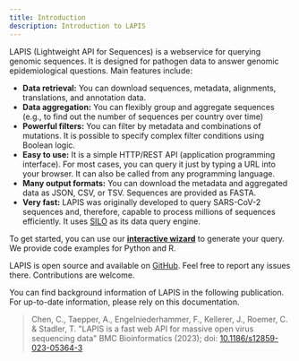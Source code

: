 ```yaml
---
title: Introduction
description: Introduction to LAPIS
---
```


LAPIS (Lightweight API for Sequences) is a webservice for querying genomic sequences. It is designed for pathogen data
to answer genomic epidemiological questions. Main features include:

-   **Data retrieval:** You can download sequences, metadata, alignments, translations, and annotation data.
-   **Data aggregation:** You can flexibly group and aggregate sequences (e.g., to find out the number of sequences per
    country over time)
-   **Powerful filters:** You can filter by metadata and combinations of mutations. It is possible to specify complex
    filter conditions using Boolean logic.
-   **Easy to use:** It is a simple HTTP/REST API (application programming interface). For most cases, you can query it
    just by typing a URL into your browser. It can also be called from any programming language.
-   **Many output formats:** You can download the metadata and aggregated data as JSON, CSV, or TSV. Sequences are
    provided as FASTA.
-   **Very fast:** LAPIS was originally developed to query SARS-CoV-2 sequences and, therefore, capable to process
    millions of sequences efficiently. It uses [SILO](https://github.com/GenSpectrum/LAPIS-SILO) as its data query
    engine.

To get started, you can use our [**interactive wizard**](../generate-your-request/) to generate your query.
We provide code examples for Python and R.

LAPIS is open source and available on [GitHub](https://github.com/GenSpectrum/LAPIS).
Feel free to report any issues there. Contributions are welcome.

You can find background information of LAPIS in the following publication.
For up-to-date information, please rely on this documentation.

> Chen, C., Taepper, A., Engelniederhammer, F., Kellerer, J., Roemer, C. & Stadler, T. "LAPIS is a fast web API for
> massive open virus sequencing data" BMC Bioinformatics (2023); doi:
> [10.1186/s12859-023-05364-3](https://doi.org/10.1186/s12859-023-05364-3)
